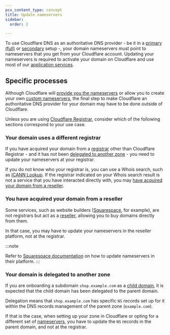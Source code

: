 ```yaml
---
pcx_content_type: concept
title: Update nameservers
sidebar:
  order: 2

---
```



To use Cloudflare DNS as an authoritative DNS provider - be it in a [primary (full)](/dns/zone-setups/full-setup/) or [secondary](/dns/zone-setups/zone-transfers/cloudflare-as-secondary/) setup -, your domain nameservers must point to nameservers that you get from your Cloudflare account. Updating your nameservers is required to activate your domain on Cloudflare and use most of our [application services](/fundamentals/concepts/how-cloudflare-works/).

## Specific processes

Although Cloudflare will [provide you the nameservers](/dns/nameservers/#authoritative-nameservers-offering) or allow you to create your own [custom nameservers](/dns/nameservers/custom-nameservers/), the final step to make Cloudflare an authoritative DNS provider for your domain may have to be done outside of Cloudflare.

Unless you are using [Cloudflare Registrar](/registrar/), consider which of the following sections correspond to your use case.

### Your domain uses a different registrar

If you have acquired your domain from a [registrar](https://www.cloudflare.com/learning/dns/glossary/what-is-a-domain-name-registrar/) other than Cloudflare Registrar - and it has not been [delegated to another zone](#your-domain-is-delegated-to-another-zone) - you need to update your nameservers at your registrar.

<Render file="ns-update-providers" />

If you do not know who your registrar is, you can use a Whois search, such as [ICANN Lookup](https://lookup.icann.org/). If the registrar indicated on your Whois search result is not a service that you have interacted directly with, you may [have acquired your domain from a reseller](#you-have-acquired-your-domain-from-a-reseller).

### You have acquired your domain from a reseller

Some services, such as website builders ([Squarespace](https://support.squarespace.com/hc/articles/115003671428-Who-s-my-domain-provider), for example), are not registrars but act as a [reseller](https://www.icann.org/resources/pages/reseller-2013-05-03-en), allowing you to buy domains directly from them.

In that case, you may have to update your nameservers in the reseller platform, not at the registrar.

:::note

Refer to [Squarespace documentation](https://support.squarespace.com/hc/articles/4404183898125-Nameservers-and-DNSSEC-for-Squarespace-managed-domains#toc-open-the-domain-s-advanced-settings) on how to update nameservers in their platform. 
:::

### Your domain is delegated to another zone

If you are onboarding a subdomain `shop.example.com` as a [child domain](/dns/zone-setups/subdomain-setup/), it is expected that the child domain has been delegated to the parent domain.

Delegation means that `shop.example.com` has specific `NS` records set up for it within the DNS records management of the parent zone (`example.com`).

If that is the case, when setting up your zone in Cloudflare or opting for a different set of [nameservers](/dns/nameservers/), you have to update the `NS` records in the parent domain, and not at the registrar.

